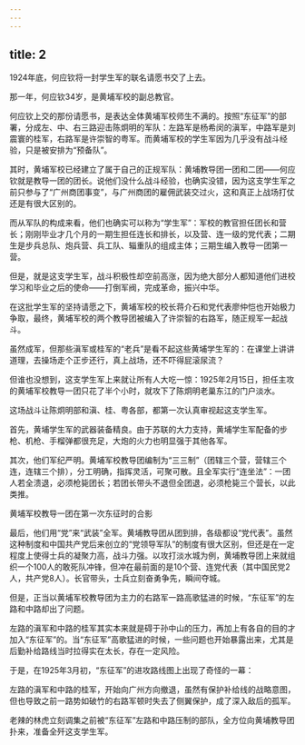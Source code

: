 ```yaml
---
---
---
```

title: 2
---



1924年底，何应钦将一封学生军的联名请愿书交了上去。

那一年，何应钦34岁，是黄埔军校的副总教官。

何应钦上交的那份请愿书，是表达全体黄埔军校师生不满的。按照“东征军”的部署，分成左、中、右三路迎击陈炯明的军队：左路军是杨希闵的滇军，中路军是刘震寰的桂军，右路军是许崇智的粤军。而黄埔军校的学生军因为几乎没有战斗经验，只是被安排为“预备队”。

其时，黄埔军校已经建立了属于自己的正规军队：黄埔教导团一团和二团——何应钦就是教导一团的团长。说他们没什么战斗经验，也确实没错，因为这支学生军之前只参与了“广州商团事变”，与广州商团的雇佣武装交过火，这和真正上战场打仗还是有很大区别的。

而从军队的构成来看，他们也确实可以称为“学生军”：军校的教官担任团长和营长；刚刚毕业才几个月的一期生担任连长和排长，以及营、连一级的党代表；二期生是步兵总队、炮兵营、兵工队、辎重队的组成主体；三期生编入教导一团第一营。

但是，就是这支学生军，战斗积极性却空前高涨，因为绝大部分人都知道他们进校学习和毕业之后的使命——打倒军阀，完成革命，振兴中华。

在这批学生军的坚持请愿之下，黄埔军校的校长蒋介石和党代表廖仲恺也开始极力争取，最终，黄埔军校的两个教导团被编入了许崇智的右路军，随正规军一起战斗。

虽然成军，但那些滇军或桂军的“老兵”是看不起这些黄埔学生军的：在课堂上讲讲道理，去操场走个正步还行，真上战场，还不吓得屁滚尿流？

但谁也没想到，这支学生军上来就让所有人大吃一惊：1925年2月15日，担任主攻的黄埔军校教导一团只花了半个小时，就攻下了陈炯明老巢东江的门户淡水。

这场战斗让陈炯明部和滇、桂、粤各部，都第一次认真审视起这支学生军。

首先，黄埔学生军的武器装备精良。由于苏联的大力支持，黄埔学生军配备的步枪、机枪、手榴弹都很充足，大炮的火力也明显强于其他各军。

其次，他们军纪严明。黄埔军校教导团编制为“三三制”（团辖三个营，营辖三个连，连辖三个排），分工明确，指挥灵活，可聚可散。且全军实行“连坐法”：一团人若全溃退，必须枪毙团长；若团长带头不退但全团退，必须枪毙三个营长，以此类推。

黄埔军校教导一团在第一次东征时的合影



最后，他们用“党”来“武装”全军。黄埔教导团从团到排，各级都设“党代表”。虽然这种制度和中国共产党后来创立的“党领导军队”的制度有很大区别，但还是在一定程度上使得士兵的凝聚力高，战斗力强。以攻打淡水城为例，黄埔教导团上来就组织一个100人的敢死队冲锋，但冲在最前面的是10个营、连党代表（其中国民党2人，共产党8人）。长官带头，士兵立刻奋勇争先，瞬间夺城。

但是，正当以黄埔军校教导团为主力的右路军一路高歌猛进的时候，“东征军”的左路和中路却出了问题。

左路的滇军和中路的桂军其实本来就是碍于孙中山的压力，再加上有各自的目的才加入“东征军”的。当“东征军”高歌猛进的时候，一些问题也开始暴露出来，尤其是后勤补给路线当时拉得实在太长，存在一定风险。

于是，在1925年3月初，“东征军”的进攻路线图上出现了奇怪的一幕：

左路的滇军和中路的桂军，开始向广州方向撤退，虽然有保护补给线的战略意图，但也导致之前一路势如破竹的右路军顿时失去了侧翼保护，成了深入敌后的孤军。

老辣的林虎立刻调集之前被“东征军”左路和中路压制的部队，全方位向黄埔教导团扑来，准备全歼这支学生军。